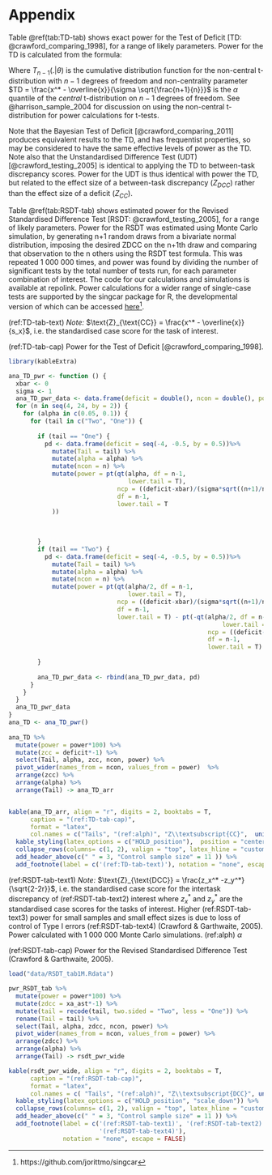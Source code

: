 # Appendix {-}

Table \@ref(tab:TD-tab) shows exact power for the Test of Deficit [TD: @crawford_comparing_1998], for a range of likely parameters. Power for the TD is calculated from the formula:

\begin{equation*}
power = 1 - \beta = T_{n-1}\left(t_{\alpha, \ n-1} \Bigg\rvert \frac{x^* - \overline{x}}{\sigma \sqrt{\frac{n+1}{n}}}\right)
\end{equation*}

Where $T_{n-1}(. \rvert \theta)$ is the cumulative distribution function for the
non-central t-distribution with $n-1$ degrees of freedom and non-centrality
parameter $TD = \frac{x^* - \overline{x}}{\sigma \sqrt{\frac{n+1}{n}}}$
is the $\alpha$ quantile of the *central* t-distribution on $n-1$ degrees of
freedom. See @harrison_sample_2004 for discussion on using the non-central
t-distribution for power calculations for t-tests.

Note that the Bayesian Test of Deficit [@crawford_comparing_2011] produces
equivalent results to the TD, and has frequentist properties, so may be
considered to have the same effective levels of power as the TD. Note also that
the Unstandardised Difference Test (UDT) [@crawford_testing_2005] is
identical to applying the TD to between-task discrepancy scores. Power for the
UDT is thus identical with power the TD, but related to the effect size of a
between-task discrepancy ($Z_{DCC}$) rather than the effect size of a deficit ($Z_{CC}$).

Table \@ref(tab:RSDT-tab) shows estimated power for the Revised Standardised Difference Test
[RSDT: @crawford_testing_2005], for a range of likely parameters. Power for
the RSDT was estimated using Monte Carlo simulation, by generating n+1 random
draws from a bivariate normal distribution, imposing the desired ZDCC on the
n+1th draw and comparing that observation to the n others using the RSDT test
formula. This was repeated 1 000 000 times, and power was found by dividing the
number of significant tests by the total number of tests run, for each parameter
combination of interest. The code for our calculations and simulations is
available at repolink. Power calculations for a wider range of single-case tests
are supported by the singcar package for R, the developmental version of which can be 
accessed [here](https://github.com/jorittmo/singcar)^[https://github.com/jorittmo/singcar].


\setcounter{table}{0}
\renewcommand{\thetable}{A\arabic{table}}

\setlength{\parindent}{0in}
\setlength{\leftskip}{-0.5in}
\setlength{\parskip}{0pt}



\newgeometry{margin=1in}

(ref:TD-tab-text) *Note:* $\text{Z}_{\text{CC}} = \frac{x^* - \overline{x}}{s_x}$, i.e. the standardised case score for the task of interest.

(ref:TD-tab-cap) Power for the Test of Deficit [@crawford_comparing_1998].


```r

library(kableExtra)

ana_TD_pwr <- function () {
  xbar <- 0
  sigma <- 1
  ana_TD_pwr_data <- data.frame(deficit = double(), ncon = double(), power = double())
  for (n in seq(4, 24, by = 2)) {
    for (alpha in c(0.05, 0.1)) {
      for (tail in c("Two", "One")) {
        
        if (tail == "One") {
          pd <- data.frame(deficit = seq(-4, -0.5, by = 0.5))%>%
            mutate(Tail = tail) %>% 
            mutate(alpha = alpha) %>% 
            mutate(ncon = n) %>%
            mutate(power = pt(qt(alpha, df = n-1,
                                 lower.tail = T),
                              ncp = ((deficit-xbar)/(sigma*sqrt((n+1)/n))),
                              df = n-1,
                              lower.tail = T
            )) 
                  
                  
                  
        }
        if (tail == "Two") {
          pd <- data.frame(deficit = seq(-4, -0.5, by = 0.5))%>%
            mutate(Tail = tail) %>% 
            mutate(alpha = alpha) %>% 
            mutate(ncon = n) %>%
            mutate(power = pt(qt(alpha/2, df = n-1,
                                 lower.tail = T),
                              ncp = ((deficit-xbar)/(sigma*sqrt((n+1)/n))),
                              df = n-1,
                              lower.tail = T) - pt(-qt(alpha/2, df = n-1,
                                                           lower.tail = T),
                                                       ncp = ((deficit-xbar)/(sigma*sqrt((n+1)/n))),
                                                       df = n-1,
                                                       lower.tail = T) + 1) 
          
        }
        
        ana_TD_pwr_data <- rbind(ana_TD_pwr_data, pd)
      }
    }
  }
  ana_TD_pwr_data
}
ana_TD <- ana_TD_pwr()
  
ana_TD %>% 
  mutate(power = power*100) %>%
  mutate(zcc = deficit*-1) %>%
  select(Tail, alpha, zcc, ncon, power) %>% 
  pivot_wider(names_from = ncon, values_from = power)  %>% 
  arrange(zcc) %>% 
  arrange(alpha) %>% 
  arrange(Tail) -> ana_TD_arr


kable(ana_TD_arr, align = "r", digits = 2, booktabs = T, 
      caption = "(ref:TD-tab-cap)", 
      format = "latex",
      col.names = c("Tails", "(ref:alph)", "Z\\textsubscript{CC}",  unique(ana_TD$ncon)), escape = F) %>%
  kable_styling(latex_options = c("HOLD_position"),  position = "center") %>% 
  collapse_rows(columns= c(1, 2), valign = "top", latex_hline = "custom", custom_latex_hline = c(1, 2)) %>% 
  add_header_above(c(" " = 3, "Control sample size" = 11 )) %>% 
  add_footnote(label = c('(ref:TD-tab-text)'), notation = "none", escape = FALSE)


```


(ref:RSDT-tab-text1) *Note:* $\text{Z}_{\text{DCC}} = \frac{z_x^* -z_y^*}{\sqrt{2-2r}}$, i.e. the standardised case score for the intertask \linebreak discrepancy of
(ref:RSDT-tab-text2) interest where $z_x^*$ and $z_y^*$ are the standardised case scores for the tasks of interest. Higher
(ref:RSDT-tab-text3) power for small samples and small effect sizes is due to loss of control of Type I errors
(ref:RSDT-tab-text4) (Crawford & Garthwaite, 2005). Power calculated with 1 000 000 Monte Carlo simulations.
(ref:alph) $\alpha$

(ref:RSDT-tab-cap) Power for the Revised Standardised Difference Test (Crawford & Garthwaite, 2005). 
 

```r


load("data/RSDT_tab1M.Rdata")

pwr_RSDT_tab %>% 
  mutate(power = power*100) %>% 
  mutate(zdcc = xa_ast*-1) %>%
  mutate(tail = recode(tail, two.sided = "Two", less = "One")) %>% 
  rename(Tail = tail) %>% 
  select(Tail, alpha, zdcc, ncon, power) %>% 
  pivot_wider(names_from = ncon, values_from = power) %>%
  arrange(zdcc) %>% 
  arrange(alpha) %>%
  arrange(Tail) -> rsdt_pwr_wide

kable(rsdt_pwr_wide, align = "r", digits = 2, booktabs = T, 
      caption = "(ref:RSDT-tab-cap)", 
      format = "latex",
      col.names = c( "Tails", "(ref:alph)", "Z\\textsubscript{DCC}", unique(pwr_RSDT_tab$ncon)), escape = F) %>%
  kable_styling(latex_options = c("HOLD_position", "scale_down")) %>% 
  collapse_rows(columns= c(1, 2), valign = "top", latex_hline = "custom", custom_latex_hline = c(1, 2)) %>% 
  add_header_above(c(" " = 3, "Control sample size" = 11 )) %>%
  add_footnote(label = c('(ref:RSDT-tab-text1)', '(ref:RSDT-tab-text2)', '(ref:RSDT-tab-text3)',
                         '(ref:RSDT-tab-text4)'),
               notation = "none", escape = FALSE)


```



\clearpage
\restoregeometry







